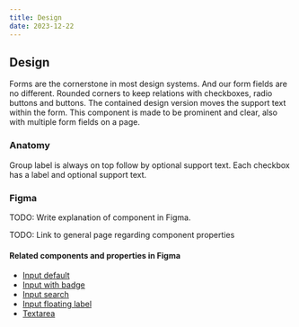 ```yaml
---
title: Design
date: 2023-12-22
---
```


## Design
  Forms are the cornerstone in most design systems. And our form fields are no different. Rounded corners to keep relations with checkboxes, radio buttons and buttons. The contained design version moves the support text within the form. This component is made to be prominent and clear, also with multiple form fields on a page. 

### Anatomy
Group label is always on top follow by optional support text. Each checkbox has a label and optional support text. 

<Figma node="619-6741" caption="Anatomy of input field" />

### Figma

TODO: Write explanation of component in Figma.

TODO: Link to general page regarding component properties

#### Related components and properties in Figma

- [Input default](https://www.figma.com/design/56EvebfAdgA7JaDIldZAFK/Green-Design-System?node-id=52-654)
- [Input with badge](https://www.figma.com/design/56EvebfAdgA7JaDIldZAFK/Green-Design-System?node-id=52-654)
- [Input search](https://www.figma.com/design/56EvebfAdgA7JaDIldZAFK/Green-Design-System?node-id=52-654)
- [Input floating label](https://www.figma.com/design/56EvebfAdgA7JaDIldZAFK/Green-Design-System?node-id=52-654)
- [Textarea](https://www.figma.com/design/56EvebfAdgA7JaDIldZAFK/Green-Design-System?node-id=5985-2371)  